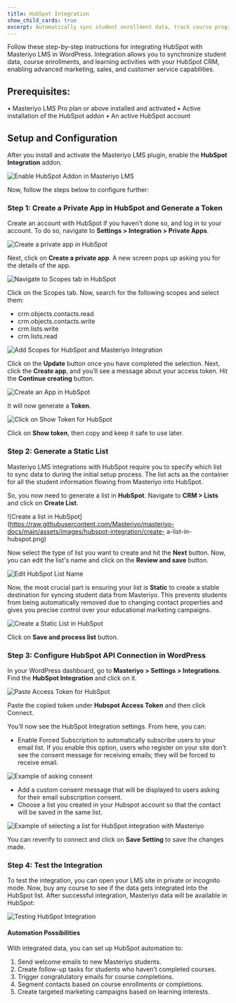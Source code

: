 ```yaml
---
title: HubSpot Integration
show_child_cards: true
excerpt: Automatically sync student enrollment data, track course progress, and trigger personalized email campaigns by connecting your educational content seamlessly with marketing automation.
---
```


Follow these step-by-step instructions for integrating HubSpot with Masteriyo LMS in WordPress. Integration allows you to synchronize student data, course enrollments, and learning activities with your HubSpot CRM, enabling advanced marketing, sales, and customer service capabilities.

## Prerequisites:
•	Masteriyo LMS Pro plan or above installed and activated
•	Active installation of the HubSpot addon
•	An active HubSpot account

## Setup and Configuration
After you install and activate the Masteriyo LMS plugin, enable the **HubSpot Integration** addon. 

![Enable HubSpot Addon in Masteriyo LMS](https://raw.githubusercontent.com/Masteriyo/masteriyo-docs/main/assets/images/hubspot-integration/enable-hubspot-integration.png)

Now, follow the steps below to configure further:

### Step 1: Create a Private App in HubSpot and Generate a Token
Create an account with HubSpot if you haven’t done so, and log in to your account. To do so, navigate to **Settings > Integration > Private Apps**. 

![Create a private app in HubSpot](https://raw.githubusercontent.com/Masteriyo/masteriyo-docs/main/assets/images/hubspot-integration/navigate-to-private-apps-and-create-a-private-app.png)

Next, click on **Create a private app**. A new screen pops up asking you for the details of the app. 

![Navigate to Scopes tab in HubSpot](https://raw.githubusercontent.com/Masteriyo/masteriyo-docs/main/assets/images/hubspot-integration/add-basic-info-and-click-on-scopes.png)

Click on the Scopes tab. Now, search for the following scopes and select them:
- crm.objects.contacts.read
- crm.objects.contacts.write
- crm.lists.write
- crm.lists.read

![Add Scopes for HubSpot and Masteriyo Integration](https://raw.githubusercontent.com/Masteriyo/masteriyo-docs/main/assets/images/hubspot-integration/add-scopes-and-update.png)

Click on the **Update** button once you have completed the selection.
Next, click the **Create app**, and you’ll see a message about your access token. Hit the **Continue creating** button. 

![Create an App in HubSpot](https://raw.githubusercontent.com/Masteriyo/masteriyo-docs/main/assets/images/hubspot-integration/click-on-create-app.png)

It will now generate a **Token**. 

![Click on Show Token for HubSpot](https://raw.githubusercontent.com/Masteriyo/masteriyo-docs/main/assets/images/hubspot-integration/hubspot-token.png)

Click on **Show token**, then copy and keep it safe to use later. 

### Step 2: Generate a Static List
Masteriyo LMS integrations with HubSpot require you to specify which list to sync data to during the initial setup process. The list acts as the container for all the student information flowing from Masteriyo into HubSpot.   

So, you now need to generate a list in **HubSpot**. Navigate to **CRM > Lists** and click on **Create List**. 

![Create a list in HubSpot](https://raw.githubusercontent.com/Masteriyo/masteriyo-docs/main/assets/images/hubspot-integration/create- a-list-in-hubspot.png)
 
Now select the type of list you want to create and hit the **Next** button. Now, you can edit the list's name and click on the **Review and save** button. 

![Edit HubSpot List Name](https://raw.githubusercontent.com/Masteriyo/masteriyo-docs/main/assets/images/hubspot-integration/edit-name-of-hubspot-list-and-save.png)
 
Now, the most crucial part is ensuring your list is **Static** to create a stable destination for syncing student data from Masteriyo. This prevents students from being automatically removed due to changing contact properties and gives you precise control over your educational marketing campaigns.

![Create a Static List in HubSpot](https://raw.githubusercontent.com/Masteriyo/masteriyo-docs/main/assets/images/hubspot-integration/save-your-list-as-static.png)

Click on **Save and process list** button. 

### Step 3: Configure HubSpot API Connection in WordPress
In your WordPress dashboard, go to **Masteriyo > Settings > Integrations**. Find the **HubSpot Integration** and click on it.

![Paste Access Token for HubSpot](https://raw.githubusercontent.com/Masteriyo/masteriyo-docs/main/assets/images/hubspot-integration/navigate-to-masteriyo-settings-integration.png)
 
Paste the copied token under **Hubspot Access Token** and then click Connect.  

You’ll now see the HubSpot Integration settings. From here, you can:
-	Enable Forced Subscription to automatically subscribe users to your email list. If you enable this option, users who register on your site don’t see the consent message for receiving emails; they will be forced to receive email.

![Example of asking consent](https://raw.githubusercontent.com/Masteriyo/masteriyo-docs/main/assets/images/hubspot-integration/asking-consent-for-email-collection.png)

-	Add a custom consent message that will be displayed to users asking for their email subscription consent.   
-	Choose a list you created in your Hubspot account so that the contact will be saved in the same list.   

![Example of selecting a list for HubSpot integration with Masteriyo ](https://raw.githubusercontent.com/Masteriyo/masteriyo-docs/main/assets/images/hubspot-integration/select-hubspot-list-in-masteriyo-dashboard.png)
 
You can reverify to connect and click on **Save Setting** to save the changes made.    

### Step 4: Test the Integration
To test the integration, you can open your LMS site in private or incognito mode. Now, buy any course to see if the data gets integrated into the HubSpot list. After successful integration, Masteriyo data will be available in HubSpot:

![Testing HubSpot Integration](https://raw.githubusercontent.com/Masteriyo/masteriyo-docs/main/assets/images/hubspot-integration/testing-hubspot-integration-with-masteriyo.gif)

#### Automation Possibilities
With integrated data, you can set up HubSpot automation to:
1.	Send welcome emails to new Masteriyo students.
2.	Create follow-up tasks for students who haven’t completed courses.
3.	Trigger congratulatory emails for course completions.
4.	Segment contacts based on course enrollments or completions.
5.	Create targeted marketing campaigns based on learning interests.
